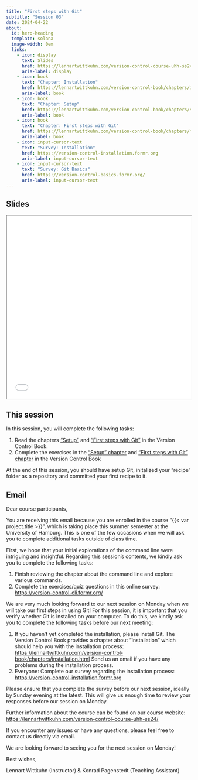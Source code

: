 ```yaml
---
title: "First steps with Git"
subtitle: "Session 03"
date: 2024-04-22
about:
  id: hero-heading
  template: solana
  image-width: 0em
  links:
    - icon: display
      text: Slides
      href: https://lennartwittkuhn.com/version-control-course-uhh-ss24/sessions/slides_session03.html
      aria-label: display
    - icon: book
      text: "Chapter: Installation"
      href: https://lennartwittkuhn.com/version-control-book/chapters/installation.html
      aria-label: book
    - icon: book
      text: "Chapter: Setup"
      href: https://lennartwittkuhn.com/version-control-book/chapters/setup.html
      aria-label: book
    - icon: book
      text: "Chapter: First steps with Git"
      href: https://lennartwittkuhn.com/version-control-book/chapters/first-steps-git.html
      aria-label: book
    - icon: input-cursor-text
      text: "Survey: Installation"
      href: https://version-control-installation.formr.org
      aria-label: input-cursor-text
    - icon: input-cursor-text
      text: "Survey: Git Basics"
      href: https://version-control-basics.formr.org/
      aria-label: input-cursor-text
---
```


::: {#hero-heading}
:::

## Slides

```{=html}
<iframe width="100%" height=500 src="slides_session03.html"></iframe>
```

## This session

In this session, you will complete the following tasks:

1.  Read the chapters ["Setup"](https://lennartwittkuhn.com/version-control-book/chapters/setup.html) and ["First steps with Git"](https://lennartwittkuhn.com/version-control-book/chapters/first-steps-git.html) in the Version Control Book.
1. Complete the exercises in the ["Setup" chapter](https://lennartwittkuhn.com/version-control-book/chapters/setup.html) and ["First steps with Git" chapter](https://lennartwittkuhn.com/version-control-book/chapters/first-steps-git.html) in the Version Control Book

At the end of this session, you should have setup Git, initalized your "recipe" folder as a repository and committed your first recipe to it.

## Email

Dear course participants,

You are receiving this email because you are enrolled in the course "{{< var project.title >}}", which is taking place this summer semester at the University of Hamburg.
This is one of the few occasions when we will ask you to complete additional tasks outside of class time.

First, we hope that your initial explorations of the command line were intriguing and insightful.
Regarding this session's contents, we kindly ask you to complete the following tasks:

1. Finish reviewing the chapter about the command line and explore various commands.
1. Complete the exercises/quiz questions in this online survey: <https://version-control-cli.formr.org/>

We are very much looking forward to our next session on Monday when we will take our first steps in using Git!
For this session, it is important that you verify whether Git is installed on your computer.
To do this, we kindly ask you to complete the following tasks before our next meeting:

1. If you haven't yet completed the installation, please install Git.
The Version Control Book provides a chapter about "Installation" which should help you with the installation process: <https://lennartwittkuhn.com/version-control-book/chapters/installation.html>
Send us an email if you have any problems during the installation process.
1. Everyone: Complete our survey regarding the installation process: <https://version-control-installation.formr.org>

Please ensure that you complete the survey before our next session, ideally by Sunday evening at the latest.
This will give us enough time to review your responses before our session on Monday.

Further information about the course can be found on our course website: <https://lennartwittkuhn.com/version-control-course-uhh-ss24/>

If you encounter any issues or have any questions, please feel free to contact us directly via email.

We are looking forward to seeing you for the next session on Monday!

Best wishes,

Lennart Wittkuhn (Instructor) & Konrad Pagenstedt (Teaching Assistant)